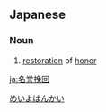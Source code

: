 ==Japanese==
{{ja-kanjitab|名|誉|挽|回}}

===Noun===
{{ja-noun|めいよ ばんかい}}

# [[restoration]] of [[honor]]

[[Category:Yojijukugo|めいよばんかい]]

[[ja:名誉挽回]]